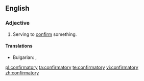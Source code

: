 ==English==

===Adjective===
{{en-adj}}

# Serving to [[confirm]] something.

====Translations====
{{trans-top|serving to confirm something}}
* Bulgarian: {{t+|bg|потвърдителен}}, {{t+|bg|утвърдителен}}
{{trans-mid}}
{{trans-bottom}}

[[pl:confirmatory]]
[[ta:confirmatory]]
[[te:confirmatory]]
[[vi:confirmatory]]
[[zh:confirmatory]]